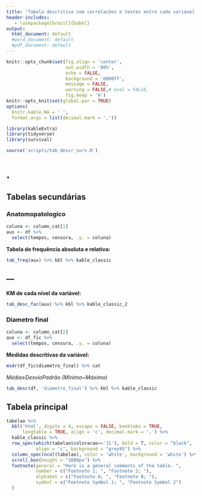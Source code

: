 ```yaml
---
title: 'Tabela descritiva com correlacões e testes entre cada variável e os `tempos de falha`'
header-includes:
   - \usepackage[brazil]{babel}
output:
  html_document: default
  #word_document: default
  #pdf_document: default
---
```


```r
knitr::opts_chunk$set(fig.align = 'center', 
                      out.width = '80%',
                      echo = FALSE,
                      background = '0000ff',
                      message = FALSE,
                      warning = FALSE,# eval = FALSE,
                      fig.keep = 'H')
knitr::opts_knit$set(global.par = TRUE)
options(
  knitr.kable.NA = ' ', 
  format.args = list(decimal.mark = ','))

```

```r
library(kableExtra)
library(tidyverse)
library(survival)

source('scripts/tab_descr_surv.R')
```

# . {.tabset}

<!-- Sugestões do do Prof Reinaldo -->
<!-- 1. Adicionar análise sem censura de tempo médio,etc -->
<!--    1.1 Adicionar percentual de censura -->

## Tabelas secundárias

### Anatomopatologico

```r
coluna <- column_cat[1]
aux <- df %>%
  select(tempos, censura, .y. = coluna)
```

**Tabela de frequência absoluta e relativa:**

```r
tab_freq(aux) %>% kbl %>% kable_classic
```

---
---

**KM de cada nível da variável:**

```r
tab_desc_fac(aux) %>% kbl %>% kable_classic_2
```

### Diametro final

```r
coluna <- column_cat[2]
aux <- df_fic %>%
  select(tempos, censura, .y. = coluna)
```

**Medidas descritivas da variável:**

```r
msdr(df_fic$diametro_final) %>% cat
```

*Média±DesvioPadrão (Mínimo~Máximo)*

```r
tab_desc(df, 'diametro_final') %>% kbl %>% kable_classic
```

## Tabela principal

```r
tabelao %>% 
  kbl('html', digits = 4, escape = FALSE, booktabs = TRUE, 
      longtable = TRUE, align = 'c', decimal.mark = ',') %>% 
  kable_classic %>% 
  row_spec(which(tabelao$coloracao=='J1'), bold = T, color = "black",
           align = 'c', background = "grey95") %>% 
  column_spec(ncol(tabelao), color = 'white', background = 'white') %>%
  scroll_box(height = "1000px") %>% 
  footnote(general = "Here is a general comments of the table. ",
           number = c("Footnote 1; ", "Footnote 2; "),
           alphabet = c("Footnote A; ", "Footnote B; "),
           symbol = c("Footnote Symbol 1; ", "Footnote Symbol 2")
  )
```
